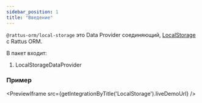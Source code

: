 ```yaml
---
sidebar_position: 1
title: "Введение"
---
```


`@rattus-orm/local-storage` это Data Provider соединяющий, [LocalStorage](https://developer.mozilla.org/ru/docs/Web/API/Window/localStorage) с Rattus ORM.

В пакет входит:
1. LocalStorageDataProvider

### Пример

<PreviewIframe src={getIntegrationByTitle('LocalStorage').liveDemoUrl} />
